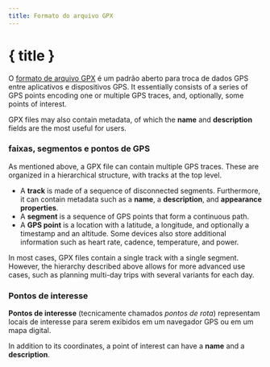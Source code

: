 ```yaml
---
title: Formato do arquivo GPX
---
```


<script>
</script>

# { title }

O <a href="https://www.topografix.com/gpx.asp" target="_blank">formato de arquivo GPX</a> é um padrão aberto para troca de dados GPS entre aplicativos e dispositivos GPS.
It essentially consists of a series of GPS points encoding one or multiple GPS traces, and, optionally, some points of interest.

GPX files may also contain metadata, of which the **name** and **description** fields are the most useful for users.

### <Waypoints size="16" class="inline-block" style="margin-bottom: 2px" /> faixas, segmentos e pontos de GPS

As mentioned above, a GPX file can contain multiple GPS traces.
These are organized in a hierarchical structure, with tracks at the top level.

- A **track** is made of a sequence of disconnected segments.
  Furthermore, it can contain metadata such as a **name**, a **description**, and **appearance properties**.
- A **segment** is a sequence of GPS points that form a continuous path.
- A **GPS point** is a location with a latitude, a longitude, and optionally a timestamp and an altitude.
  Some devices also store additional information such as heart rate, cadence, temperature, and power.

In most cases, GPX files contain a single track with a single segment.
However, the hierarchy described above allows for more advanced use cases, such as planning multi-day trips with several variants for each day.

### <MapPin size="16" class="inline-block" style="margin-bottom: 2px" /> Pontos de interesse

**Pontos de interesse** (tecnicamente chamados _pontos de rota_) representam locais de interesse para serem exibidos em um navegador GPS ou em um mapa digital.

In addition to its coordinates, a point of interest can have a **name** and a **description**.
